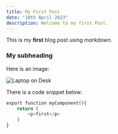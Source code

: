 ```yaml
---
title: My First Post
date: "18th April 2023"
description: Welcome to my first Post.
---
```


This is my **first** blog post using _markdown_.

### My subheading

Here is an image:

![Laptop on Desk](/postsImages/stripe.png)

There is a code snippet below:

```python
export function myComponent(){
    return (
        <p>first</p>
    )
}
```
